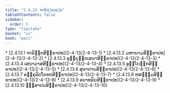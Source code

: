 ```yaml
---
title: "2.4.13 ຈາຣິຕ຺ຕວຄ຺ຄ"
tableOfContents: false
sidebar:
  order: 5
type: "tipitaka"
basket: "vi"
book: "paci"
---
```



<DynamicBreadcrumb />



<TableOfContents book="paci" section="2.4.13">
* [2.4.13.1 ຈາຣິຕ຺ຕສິກ຺ຂາປທ](2-4-13/2-4-13-1)
* [2.4.13.2 ມຫານາມສິກ຺ຂາປທ](2-4-13/2-4-13-2)
* [2.4.13.3 ອຸຍ຺ຍຸຕ຺ຕເສນາສິກ຺ຂາປທ](2-4-13/2-4-13-3)
* [2.4.13.4 ເສນາວາສສິກ຺ຂາປທ](2-4-13/2-4-13-4)
* [2.4.13.5 ອຸຍ຺ໂຍຘິກສິກ຺ຂາປທ](2-4-13/2-4-13-5)
* [2.4.13.6 ສຸຣາປານສິກ຺ຂາປທ](2-4-13/2-4-13-6)
* [2.4.13.7 ອງ຺ຄຸລິປໂຕທກສິກ຺ຂາປທ](2-4-13/2-4-13-7)
* [2.4.13.8 ຫສຘມ຺ມສິກ຺ຂາປທ](2-4-13/2-4-13-8)
* [2.4.13.9 ອນາທຣິຍສິກ຺ຂາປທ](2-4-13/2-4-13-9)
* [2.4.13.10 ຠິໍສາປນສິກ຺ຂາປທ](2-4-13/2-4-13-10)
</TableOfContents>
